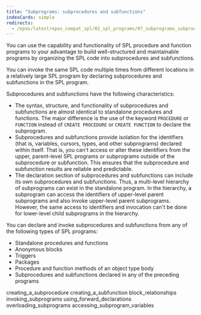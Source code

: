 ```yaml
---
title: "Subprograms: subprocedures and subfunctions"
indexCards: simple
redirects:
  - /epas/latest/epas_compat_spl/02_spl_programs/07_subprograms_subprocedures_and_subfunctions/ #generated for docs/epas/reorg-role-use-case-mode
---
```


<div id="subprograms_subprocedures_and_subfunctions" class="registered_link"></div>

You can use the capability and functionality of SPL procedure and function programs to your advantage to build well-structured and maintainable programs by organizing the SPL code into subprocedures and subfunctions.

You can invoke the same SPL code multiple times from different locations in a relatively large SPL program by declaring subprocedures and subfunctions in the SPL program.

Subprocedures and subfunctions have the following characteristics:

-   The syntax, structure, and functionality of subprocedures and subfunctions are almost identical to standalone procedures and functions. The major difference is the use of the keyword `PROCEDURE` or `FUNCTION` instead of `CREATE PROCEDURE` or `CREATE FUNCTION` to declare the subprogram.
-   Subprocedures and subfunctions provide isolation for the identifiers (that is, variables, cursors, types, and other subprograms) declared within itself. That is, you can't access or alter these identifiers from the upper, parent-level SPL programs or subprograms outside of the subprocedure or subfunction. This ensures that the subprocedure and subfunction results are reliable and predictable.
-   The declaration section of subprocedures and subfunctions can include its own subprocedures and subfunctions. Thus, a multi-level hierarchy of subprograms can exist in the standalone program. In the hierarchy, a subprogram can access the identifiers of upper-level parent subprograms and also invoke upper-level parent subprograms. However, the same access to identifiers and invocation can't be done for lower-level child subprograms in the hierarchy.

You can declare and invoke subprocedures and subfunctions from any of the following types of SPL programs:

-   Standalone procedures and functions
-   Anonymous blocks
-   Triggers
-   Packages
-   Procedure and function methods of an object type body
-   Subprocedures and subfunctions declared in any of the preceding programs


<div class="toctree" maxdepth="3">

creating_a_subprocedure creating_a_subfunction block_relationships invoking_subprograms using_forward_declarations overloading_subprograms accessing_subprogram_variables

</div>
